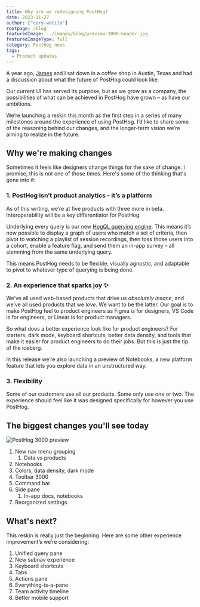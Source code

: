 ```yaml
---
title: Why are we redesigning PostHog?
date: 2023-11-27
author: ["cory-watilo"]
rootpage: /blog
featuredImage: ../images/blog/preview-3000-header.jpg
featuredImageType: full
category: PostHog news
tags:
  - Product updates
---
```


A year ago, [James](/james) and I sat down in a coffee shop in Austin, Texas and had a discussion about what the future of PostHog could look like.

Our current UI has served its purpose, but as we grow as a company, the possibilities of what can be achieved in PostHog have grown – as have our ambitions.

We’re launching a reskin this month as the first step in a series of many milestones around the experience of using PostHog. I’d like to share some of the reasoning behind our changes, and the longer-term vision we’re aiming to realize in the future.

## Why we're making changes

Sometimes it feels like designers change things for the sake of change. I promise, this is not one of those times. Here's some of the thinking that's gone into it:

### 1. PostHog isn’t product analytics - it’s a platform

As of this writing, we’re at five products with three more in beta. Interoperability will be a key differentiator for PostHog.

Underlying every query is our new [HogQL querying engine](/docs/hogql). This means it’s now possible to display a graph of users who match a set of criteria, then pivot to watching a playlist of session recordings, then toss those users into a cohort, enable a feature flag, and send them an in-app survey – all stemming from the same underlying query.

This means PostHog needs to be flexible, visually agnostic, and adaptable to pivot to whatever type of querying is being done.

### 2. An experience that sparks joy ✨

We’ve all used web-based products that drive us _absolutely insane_, and we’ve all used products that we _love_. We want to be the latter. Our goal is to make PostHog feel to product engineers as Figma is for designers, VS Code is for engineers, or Linear is for product managers.

So what does a better experience look like for product engineers? For starters, dark mode, keyboard shortcuts, better data density, and tools that make it easier for product engineers to do their jobs. But this is just the tip of the iceberg.

In this release we’re also launching a preview of Notebooks, a new platform feature that lets you explore data in an unstructured way.

### 3. Flexibility

Some of our customers use all our products. Some only use one or two. The experience should feel like it was designed specifically for however you use PostHog.

## The biggest changes you'll see today

![PostHog 3000 preview](../images/blog/preview-3000.png)

1. New nav menu grouping
    1. Data vs products
2. Notebooks
3. Colors, data density, dark mode
4. Toolbar 3000
5. Command bar
6. Side pane
    1. In-app docs, notebooks
7. Reorganized settings

## What's next?

This reskin is really just the beginning. Here are some other experience improvement’s we’re considering:

1. Unified query pane
2. New subnav experience
3. Keyboard shortcuts
4. Tabs
5. Actions pane
6. Everything-is-a-pane
7. Team activity timeline
8. Better mobile support